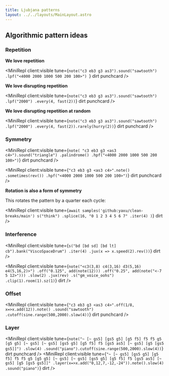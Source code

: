 ```yaml
---
title: Ljubjana patterns
layout: ../../layouts/MainLayout.astro
---
```



## Algorithmic pattern ideas

### Repetition

**We love repetition**

<MiniRepl client:visible tune={`note("c3 eb3 g3 as3").sound("sawtooth")
.lpf("<4000 2000 1000 500 200 100>")
`} dirt punchcard />

**We love disrupting repetition**

<MiniRepl client:visible tune={`
note("c3 eb3 g3 as3").sound("sawtooth")
  .lpf("2000")
  .every(4, fast(2))
`} dirt punchcard />

**We love disrupting repetition at random**

<MiniRepl client:visible tune={`
note("c3 eb3 g3 as3").sound("sawtooth")
  .lpf("2000")
  .every(4, fast(2)).rarely(hurry(2))
`} dirt punchcard />

### Symmetry

<MiniRepl client:visible tune={`
note( "c3 eb3 g3 <as3 c4>").sound("triangle")
  .palindrome()
  .hpf("<4000 2000 1000 500 200 100>")
`} dirt punchcard />

<MiniRepl client:visible tune={`
"c3 eb3 g3 <as3 c4>".note()
  .sometimes(rev())
  .hpf("<4000 2000 1000 500 200 100>")
`} dirt punchcard />

**Rotation is also a form of symmetry**

This rotates the pattern by a quarter each cycle:

<MiniRepl client:visible tune={`
await samples('github:yaxu/clean-breaks/main')
s("think")
  .splice(16, "0 1 2 3 4 5 6 7"
          .iter(4)
         )
`} dirt />

### Interference

<MiniRepl client:visible tune={`
s("bd [bd sd] [bd lt] cb").bank("ViscoSpaceDrum")
  .iter(4)
  .jux(x => x.speed(2).rev())
`} dirt />

<MiniRepl client:visible tune={`
note("<c3(3,8) c4(3,16) d3(5,16) e4(5,16,2)>")
  .off("0.125", add(note(12)))
  .off("0.25", add(note("<-7 5 12>")))
  .slow(2)
  .jux(rev)
  .s("gm_voice_oohs")
  .clip(1).room(1).sz(1)
`} dirt />


### Offset

<MiniRepl client:visible tune={`
 "c3 eb3 g3 <as3 c4>".off(1/8, x=>x.add(12)).note()
   .sound("sawtooth")
  .cutoff(sine.range(500,2000).slow(4))
`} dirt punchcard />

### Layer

<MiniRepl client:visible tune={`
note("~ [~ gs5] [gs5 g5] [g5 f5] f5 f5 g5 [g5 g5] [~ gs5] [~ gs5] [gs5 g5] [g5 f5] f5 [gs5 as5] [~ gs5] [g5 [gs5 gs5]]")
  .slow(4)
  .sound("piano").cutoff(sine.range(500,2000).slow(4))
`} dirt punchcard />
<MiniRepl client:visible tune={`
"~ [~ gs5] [gs5 g5] [g5 f5] f5 f5 g5 [g5 g5] [~ gs5] [~ gs5] [gs5 g5] [g5 f5] f5 [gs5 as5] [~ gs5] [g5 [gs5 gs5]]"
.layer(x=>x.add("0,12,7,-12,-24")).note().slow(4)
.sound("piano")
`} dirt />
